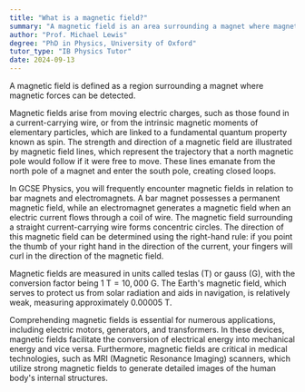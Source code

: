 ```yaml
---
title: "What is a magnetic field?"
summary: "A magnetic field is an area surrounding a magnet where magnetic forces are present and can be measured."
author: "Prof. Michael Lewis"
degree: "PhD in Physics, University of Oxford"
tutor_type: "IB Physics Tutor"
date: 2024-09-13
---
```


A magnetic field is defined as a region surrounding a magnet where magnetic forces can be detected.

Magnetic fields arise from moving electric charges, such as those found in a current-carrying wire, or from the intrinsic magnetic moments of elementary particles, which are linked to a fundamental quantum property known as spin. The strength and direction of a magnetic field are illustrated by magnetic field lines, which represent the trajectory that a north magnetic pole would follow if it were free to move. These lines emanate from the north pole of a magnet and enter the south pole, creating closed loops.

In GCSE Physics, you will frequently encounter magnetic fields in relation to bar magnets and electromagnets. A bar magnet possesses a permanent magnetic field, while an electromagnet generates a magnetic field when an electric current flows through a coil of wire. The magnetic field surrounding a straight current-carrying wire forms concentric circles. The direction of this magnetic field can be determined using the right-hand rule: if you point the thumb of your right hand in the direction of the current, your fingers will curl in the direction of the magnetic field.

Magnetic fields are measured in units called teslas (T) or gauss (G), with the conversion factor being $1 \text{ T} = 10,000 \text{ G}$. The Earth's magnetic field, which serves to protect us from solar radiation and aids in navigation, is relatively weak, measuring approximately $0.00005 \text{ T}$.

Comprehending magnetic fields is essential for numerous applications, including electric motors, generators, and transformers. In these devices, magnetic fields facilitate the conversion of electrical energy into mechanical energy and vice versa. Furthermore, magnetic fields are critical in medical technologies, such as MRI (Magnetic Resonance Imaging) scanners, which utilize strong magnetic fields to generate detailed images of the human body's internal structures.
    